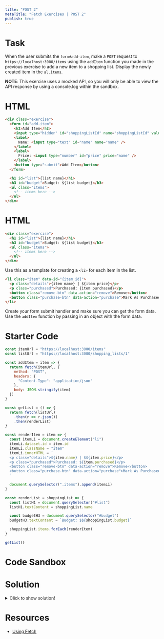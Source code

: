 ```yaml
---
title: "POST 2"
metaTitle: "Fetch Exercises | POST 2"
publish: true
---
```


# Task

When the user submits the `form#add-item`, make a `POST` request to `https://localhost:3000/items` using the `addItem` function you made in the previous exercise to add a new item to a shopping list. Display the newly created item in the `ul.items`.

**NOTE**: This exercise uses a mocked API, so you will only be able to view the API response by using a console.log within the sandbox.

# HTML

```html
<div class="exercise">
  <form id="add-item">
    <h2>Add Item</h2>
    <input type="hidden" id="shoppingListId" name="shoppingListId" value="1" />
    <label>
      Name: <input type="text" id="name" name="name" />
    </label>
    <label>
      Price: <input type="number" id="price" price="name" />
    </label>
    <button type="submit">Add Item</button>
  </form>

  <h1 id="list">{list name}</h1>
  <h3 id="budget">Budget: ${list budget}</h3>
  <ul class="items">
    <!-- items here -->
  </ul>
</div>
```

# HTML

```html
<div class="exercise">
  <h1 id="list">{list name}</h1>
  <h3 id="budget">Budget: ${list budget}</h3>
  <ul class="items">
    <!-- items here -->
  </ul>
</div>
```

Use this as a template for creating a `<li>` for each item in the list.

```html
<li class="item" data-id="{item id}">
  <p class="details">{item name} | ${item price}</p>
  <p class="purchased">Purchased: {item purchased}</p>
  <button class="remove-btn" data-action="remove">Remove</button>
  <button class="purchase-btn" data-action="purchase">Mark As Purchased</button>
</li>
```

Create your form submit handler and make sure you can get the form data. Use the `addItem` function by passing in an object with the form data.

# Starter Code

```javascript
const itemUrl = "https://localhost:3000/items"
const listUrl = "https://localhost:3000/shopping_lists/1"

const addItem = item => {
  return fetch(itemUrl, {
    method: "POST",
    headers: {
      "Content-Type": "application/json"
    },
    body: JSON.stringify(item)
  })
}

const getList = () => {
  return fetch(listUrl)
    .then(r => r.json())
    .then(renderList)
}

const renderItem = item => {
  const itemLi = document.createElement("li")
  itemLi.dataset.id = item.id
  itemLi.className = "item"
  itemLi.innerHTML = `
  <p class="details">${item.name} | $${item.price}</p>
  <p class="purchased">Purchased: ${item.purchased}</p>
  <button class="remove-btn" data-action="remove">Remove</button>
  <button class="purchase-btn" data-action="purchase">Mark As Purchased</button>
  `

  document.querySelector(".items").append(itemLi)
}

const renderList = shoppingList => {
  const listH1 = document.querySelector("#list")
  listH1.textContent = shoppingList.name

  const budgetH3 = document.querySelector("#budget")
  budgetH3.textContent = `Budget: $${shoppingList.budget}`

  shoppingList.items.forEach(renderItem)
}

getList()
```

# Code Sandbox
<Sandbox src="/fetch-05" />

# Solution

<details>
  <summary>Click to show solution!</summary>

```javascript
const itemUrl = "https://localhost:3000/items"
const listUrl = "https://localhost:3000/shopping_lists/1"

/**** Event Listener Code ****/
const form = document.querySelector("#add-item")
form.addEventListener("submit", event => {
  event.preventDefault()
  const newItem = {
    shoppingListId: parseInt(form.shoppingListId.value),
    name: form.name.value,
    price: parseInt(form.price.value)
  }
  // pessimistic rendering (see .then in addItem)
  addItem(newItem)
})

const addItem = item => {
  return fetch(itemUrl, {
    method: "POST",
    headers: {
      "Content-Type": "application/json"
    },
    body: JSON.stringify(item)
  })
    .then(r => r.json())
    .then(renderItem)
}

const getList = () => {
  return fetch(listUrl)
    .then(r => r.json())
    .then(renderList)
}

const renderItem = item => {
  const itemLi = document.createElement("li")
  itemLi.dataset.id = item.id
  itemLi.className = "item"
  itemLi.innerHTML = `
  <p class="details">${item.name} | $${item.price}</p>
  <p class="purchased">Purchased: ${item.purchased}</p>
  <button class="remove-btn" data-action="remove">Remove</button>
  <button class="purchase-btn" data-action="purchase">Mark As Purchased</button>
  `

  document.querySelector(".items").append(itemLi)
}

const renderList = shoppingList => {
  const listH1 = document.querySelector("#list")
  listH1.textContent = shoppingList.name
  const budgetH3 = document.querySelector("#budget")
  budgetH3.textContent = `Budget: $${shoppingList.budget}`
  shoppingList.items.forEach(renderItem)
}
getList()
```

</details>


# Resources

- [Using Fetch](https://developer.mozilla.org/en-US/docs/Web/API/Fetch_API/Using_Fetch)
